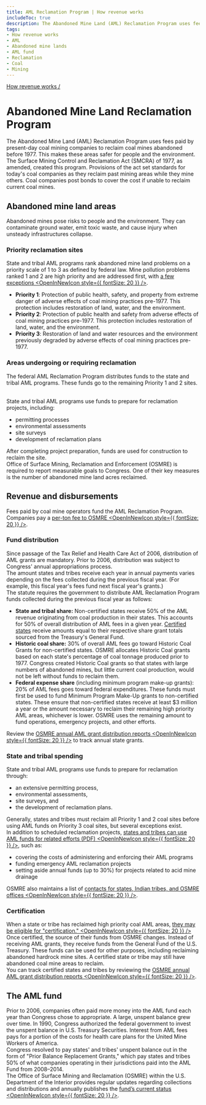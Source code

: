 ```yaml
---
title: AML Reclamation Program | How revenue works
includeToc: true
description: The Abandoned Mine Land (AML) Reclamation Program uses fees paid by present-day coal mining companies to reclaim coal mines abandoned before 1977.
tags:
- How revenue works
- AML
- Abandoned mine lands
- AML fund
- Reclamation
- Coal
- Mining
---
```


[How revenue works /](/how-revenue-works/)


# Abandoned Mine Land Reclamation Program

The Abandoned Mine Land (AML) Reclamation Program uses fees paid by present-day coal mining companies to <GlossaryTerm>reclaim</GlossaryTerm> coal mines abandoned before 1977. This makes these areas safer for people and the environment. The Surface Mining Control and Reclamation Act (SMCRA) of 1977, as amended, created this program. Provisions of the act set standards for today's coal companies as they reclaim past mining areas while they mine others. Coal companies post bonds to cover the cost if unable to reclaim current coal mines.

## Abandoned mine land areas

Abandoned mines pose risks to people and the environment. They can contaminate ground water, emit toxic waste, and cause injury when unsteady infrastructures collapse.

### Priority reclamation sites

State and tribal AML programs rank abandoned mine land problems on a priority scale of 1 to 3 as defined by federal law. Mine pollution problems ranked 1 and 2 are high priority and are addressed first, with <a href="https://www.law.cornell.edu/uscode/text/30/1233">a few exceptions <OpenInNewIcon style={{ fontSize: 20 }} /></a>.

- **Priority 1**: Protection of public health, safety, and property from extreme danger of adverse effects of coal mining practices pre-1977. This protection includes restoration of land, water, and the environment.
- **Priority 2**: Protection of public health and safety from adverse effects of coal mining practices pre-1977. This protection includes restoration of land, water, and the environment.
- **Priority 3**: Restoration of land and water resources and the environment previously degraded by adverse effects of coal mining practices pre-1977.


### Areas undergoing or requiring reclamation

The federal AML Reclamation Program distributes funds to the state and tribal AML programs. These funds go to the remaining Priority 1 and 2 sites.

<br />
State and tribal AML programs use funds to prepare for reclamation projects, including:

- permitting processes
- environmental assessments
- site surveys
- development of reclamation plans

After completing project preparation, funds are used for construction to reclaim the site.
<br />
Office of Surface Mining, Reclamation and Enforcement (OSMRE) is required to report measurable goals to Congress. One of their key measures is the number of abandoned mine land acres reclaimed.

## Revenue and disbursements

Fees paid by coal mine operators fund the AML Reclamation Program. Companies pay a <a href="https://www.govinfo.gov/app/details/USCODE-2023-title30/USCODE-2023-title30-chap25-subchapIV-sec1232">per-ton fee to OSMRE <OpenInNewIcon style={{ fontSize: 20 }} /></a>.

### Fund distribution

Since passage of the Tax Relief and Health Care Act of 2006, distribution of AML grants are mandatory. Prior to 2006, distribution was subject to Congress' annual <GlossaryTerm>appropriations</GlossaryTerm> process.
<br />
The amount states and tribes receive each year in annual payments varies depending on the fees collected during the previous fiscal year. (For example, this fiscal year's fees fund next fiscal year's grants.)
<br />
The statute requires the government to distribute AML Reclamation Program funds collected during the previous fiscal year as follows:

- **State and tribal share:** Non-certified states receive 50% of the AML revenue originating from coal production in their states. This accounts for 50% of overall distribution of AML fees in a given year. <a href="#cert">Certified states</a> receive amounts equal to their respective share grant totals sourced from the Treasury's General Fund.
- **Historic coal share:** 30% of overall AML fees go toward Historic Coal Grants for non-certified states. OSMRE allocates Historic Coal grants based on each state's percentage of coal tonnage produced prior to 1977. Congress created Historic Coal grants so that states with large numbers of abandoned mines, but little current coal production, would not be left without funds to reclaim them.
- **Federal expense share** (including minimum program make-up grants): 20% of AML fees goes toward federal expenditures. These funds must first be used to fund Minimum Program Make-Up grants to non-certified states. These ensure that non-certified states receive at least $3 million a year or the amount necessary to reclaim their remaining high priority AML areas, whichever is lower. OSMRE uses the remaining amount to fund operations, emergency projects, and other efforts.

Review the <a href="https://www.osmre.gov/resources/grants-resources">OSMRE annual AML grant distribution reports <OpenInNewIcon style={{ fontSize: 20 }} /></a> to track annual state grants.

### State and tribal spending

State and tribal AML programs use funds to prepare for reclamation through:

- an extensive permitting process, 
- environmental assessments, 
- site surveys, and 
- the development of reclamation plans. 

Generally, states and tribes must reclaim all Priority 1 and 2 coal sites before using AML funds on Priority 3 coal sites, but several exceptions exist.
<br />
In addition to scheduled reclamation projects, <a href="https://www.govinfo.gov/content/pkg/USCODE-2010-title30/pdf/USCODE-2010-title30-chap25-subchapIV-sec1231.pdf">states and tribes can use AML funds for related efforts (PDF) <OpenInNewIcon style={{ fontSize: 20 }} /></a>, such as:

- covering the costs of administering and enforcing their AML programs
- funding emergency AML reclamation projects
- setting aside annual funds (up to 30%) for projects related to acid mine drainage

OSMRE also maintains a list of <a href="https://www.osmre.gov/contact-us/state-tribal-contacts">contacts for states, Indian tribes, and OSMRE offices <OpenInNewIcon style={{ fontSize: 20 }} /></a>.

<h3 id="cert">Certification</h3>

When a state or tribe has reclaimed high priority coal AML areas, <a href="https://www.law.cornell.edu/uscode/text/30/1240">they may be eligible for "certification." <OpenInNewIcon style={{ fontSize: 20 }} /></a> Once certified, the source of their funds from OSMRE changes. Instead of receiving AML grants, they receive funds from the General Fund of the U.S. Treasury. These funds can be used for other purposes, including reclaiming abandoned hardrock mine sites. A certified state or tribe may still have abandoned coal mine areas to reclaim.
<br />
You can track certified states and tribes by reviewing the <a href="https://www.osmre.gov/resources/grants-resources">OSMRE annual AML grant distribution reports <OpenInNewIcon style={{ fontSize: 20 }} /></a>.

## The AML fund

Prior to 2006, companies often paid more money into the AML fund each year than Congress chose to appropriate. A large, unspent balance grew over time. In 1990, Congress authorized the federal government to invest the unspent balance in U.S. Treasury Securities. Interest from AML fees pays for a portion of the costs for health care plans for the United Mine Workers of America.
<br />
Congress resolved to pay states' and tribes' unspent balance out in the form of "Prior Balance Replacement Grants," which pay states and tribes 50% of what companies operating in their jurisdictions paid into the AML Fund from 2008–2014.
<br />
The Office of Surface Mining and Reclamation (OSMRE) within the U.S. Department of the Interior provides regular updates regarding collections and distributions and annually publishes the <a href="https://www.osmre.gov/programs/abandoned-mine-land-awards-program">fund’s current status <OpenInNewIcon style={{ fontSize: 20 }} /></a>.
